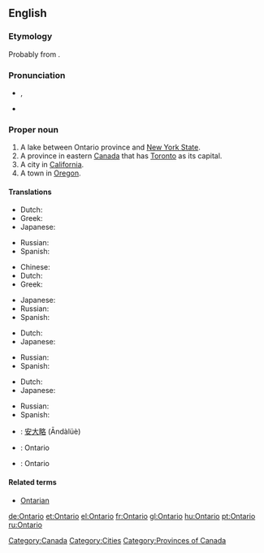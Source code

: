 ==English==
{{wikipedia}}

===Etymology===
Probably from {{etyl|wya}} {{term||ontari:io|great lake}}.

===Pronunciation===
* {{a|UK}} {{IPA|/ˌɒnˈtɑːɹ.i.əʊ/}}, {{SAMPA|/"Qn%tA:(r).i.@U/}}
* {{audio|en-ca-Ontario.ogg|Audio (CA)}}

===Proper noun===
{{en-proper noun}}

# A lake between Ontario province and [[New York State]].
# A province in eastern [[Canada]] that has [[Toronto]] as its capital.
# A city in [[California]].
# A town in [[Oregon]].

====Translations====
{{trans-top|Lake between Ontario province and New York State}}
* Dutch: {{t-|nl|Ontariomeer}}
* Greek: {{t-|el|Οντάριο|n|tr=Ontário|sc=Grek}}
* Japanese: {{t|ja|sc=Jpan|オンタリオ湖|tr=Ontario ko}}
{{trans-mid}}
* Russian: {{t|ru|Онтарио|tr=Ontário}}
* Spanish: {{t|es|Ontario|m}}
{{trans-bottom}}

{{trans-top|Province in eastern Canada}}
* Chinese: {{t-|zh|安大略省|tr=Āndàlüèshĕng}}
* Dutch: {{t-|nl|Ontario}}
* Greek: {{t-|el|Οντάριο|n|tr=Ontário|sc=Grek}}
{{trans-mid}}
* Japanese: {{t|ja|sc=Jpan|オンタリオ州|tr=Ontario shu}}
* Russian: {{t|ru|Онтарио|tr=Ontário}}
* Spanish: {{t|es|Ontario|m}}
{{trans-bottom}}

{{trans-top|City in California}}
* Dutch: {{t-|nl|Ontario}}
* Japanese: {{t|ja|sc=Jpan|オンタリオ|tr=Ontario}}
{{trans-mid}}
* Russian: {{t|ru|Онтарио|tr=Ontário}}
* Spanish: {{t|es|Ontario|m}}
{{trans-bottom}}

{{trans-top|Town in Oregon}}
* Dutch: {{t-|nl|Ontario}}
* Japanese: {{t|ja|sc=Jpan|オンタリオ|tr=Ontario}}
{{trans-mid}}
* Russian: {{t|ru|Онтарио|tr=Ontário}}
* Spanish: {{t|es|Ontario|m}}
{{trans-bottom}}

{{checktrans-top}}
* {{ttbc|Chinese}}: [[安大略]] (Āndàlüè)
* {{ttbc|French}}: Ontario
{{trans-mid}}
* {{ttbc|Swedish}}: Ontario
{{trans-bottom}}

====Related terms====
* [[Ontarian]]

[[Category:Canada]]
[[Category:Cities]]
[[Category:Provinces of Canada]]

[[de:Ontario]]
[[et:Ontario]]
[[el:Ontario]]
[[fr:Ontario]]
[[gl:Ontario]]
[[hu:Ontario]]
[[pt:Ontario]]
[[ru:Ontario]]